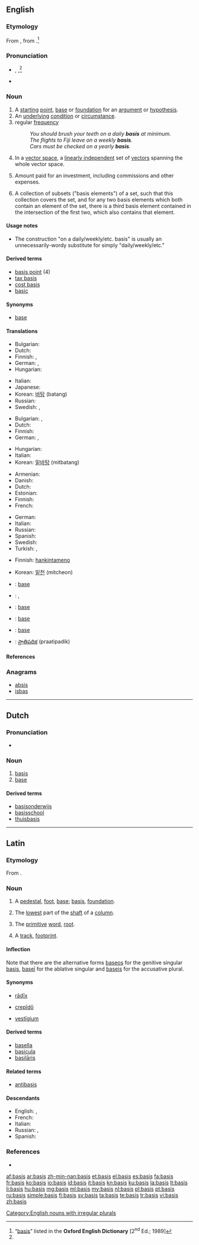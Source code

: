 ==English==

===Etymology===
From {{etyl|la|en}} {{term|basis|lang=la}}, from {{etyl|grc|en}} {{term|βάσις|tr=basis|lang=grc|sc=polytonic}}.<ref name="OED">“[http://dictionary.oed.com/cgi/entry/50018109 basis]” listed in the '''Oxford English Dictionary''' [2<sup>nd</sup> Ed.; 1989]</ref>

===Pronunciation===
* {{a|RP}} {{enPR|bāʹsĭs}}, {{IPA|/ˈbeɪsɪs/}},<ref name="OED"/> {{X-SAMPA|/"beIsIs/}}
* {{audio|en-us-basis.ogg|Audio (US)}}

===Noun===
{{en-noun|bases|pl2=(''rare'') '''[[baseis]]'''}}

# A [[starting]] [[point]], [[base]] or [[foundation]] for an [[argument]] or [[hypothesis]].
# An [[underlying]] [[condition]] or [[circumstance]].
# regular [[frequency]]
#: ''You should brush your teeth on a daily '''basis''' at minimum.''
#: ''The flights to Fiji leave on a weekly '''basis'''.''
#: ''Cars must be checked on a yearly '''basis'''.''
# {{linear algebra}} In a [[vector space]], a [[linearly independent]] set of [[vector]]s spanning the whole vector space.
# {{accounting}} Amount paid for an investment, including commissions and other expenses.
# {{topology}} A collection of subsets ("basis elements") of a set, such that this collection covers the set, and for any two basis elements which both contain an element of the set, there is a third basis element contained in the intersection of the first two, which also contains that element.
#: {{usex|The collection of all possible unions of basis elements of a '''basis''' is said to be the topology generated by that basis.}}

====Usage notes====
* The construction "on a daily/weekly/etc. basis" is usually an unnecessarily-wordy substitute for simply "daily/weekly/etc."

====Derived terms====
* [[basis point]] (4)
* [[tax basis]]
* [[cost basis]]
* [[basic]]

====Synonyms====
* {{sense|starting point for discussion}} [[base]]

====Translations====
{{trans-top|starting point for an argument}}
* Bulgarian: {{t|bg|изходен пункт}}
* Dutch: {{t+|nl|basis|f}}
* Finnish: {{t-|fi|lähtökohta}}, {{t-|fi|perusta}}
* German: {{t+|de|Basis|f}}, {{t+|de|Grundlage|f}}
* Hungarian: {{t|hu|alap}}
{{trans-mid}}
* Italian: {{t+|it|base|f}}
* Japanese: {{t|ja|根拠|tr=こんきょ, konkyo|sc=Jpan}}
* Korean: [[바탕]] (batang)
* Russian: {{t+|ru|основа}}
* Swedish: {{t+|sv|grund|c}}, {{t+|sv|basis|c}}
{{trans-bottom}}

{{trans-top|underlying condition}}
* Bulgarian: {{t+|bg|база}},  {{t+|bg|основа}}
* Dutch: {{t+|nl|basis|f}}
* Finnish: {{t-|fi|perusta}}
* German: {{t+|de|Basis|f}}, {{t+|de|Grundlage|f}}
{{trans-mid}}
* Hungarian: {{t|hu|alap}}
* Italian: {{t+|it|base|f}}
* Korean: [[밑바탕]] (mitbatang)
{{trans-bottom}}

{{trans-top|linearly independent set of vectors}}
* Armenian: {{t|hy|բազիս|tr=bazis}}
* Danish: {{t-|da|basis|c}}
* Dutch: {{t+|nl|basis|f}}
* Estonian: {{t-|et|baas}}
* Finnish: {{t+|fi|kanta}}
* French: {{t+|fr|base|f}}
{{trans-mid}}
* German: {{t+|de|Basis|f}}
* Italian: {{t+|it|base|f}}
* Russian: {{t+|ru|базис}}
* Spanish: {{t+|es|base|f}}
* Swedish: {{t+|sv|bas|c}}
* Turkish: {{t|tr|temel}}, {{t|tr|taban}}
{{trans-bottom}}

{{trans-top|what was paid for an investment}}
* Finnish: [[hankintameno]]
{{trans-mid}}
* Korean: [[밑천]] (mitcheon)
{{trans-bottom}}

{{checktrans-top}}
* {{ttbc|fr}}: [[base]] {{f}}
* {{ttbc|ka}}: {{t|ka|დედაბოძი|tr=dedaboji}}, {{t|ka|ბაზისი|tr=bazisi}}
* {{ttbc|ia}}: [[base]]
{{trans-mid}}
* {{ttbc|pt}}: [[base]]
* {{ttbc|es}}: [[base]]
* {{ttbc|te}}: [[ప్రాతిపదిక]] (praatipadik)
{{trans-bottom}}

====References====
<references/>

===Anagrams===
* [[absis#English|absis]]
* [[isbas#English|isbas]]

[[Category:English nouns with irregular plurals]]

----

==Dutch==

===Pronunciation===
* {{audio|Nl-basis.ogg|audio}}

===Noun===
{{nl-noun|f|basissen|pl2=bases|basisje}}

# [[#English|basis]]
# [[base]]

====Derived terms====
* [[basisonderwijs]]
* [[basisschool]]
* [[thuisbasis]]

----

==Latin==

===Etymology===
From {{etyl|grc|la}} {{term|βάσις||foundation, base|tr=basis|lang=grc|sc=polytonic}}.

===Noun===
{{la-noun|basis|basis|basis|f|third}}

# A [[pedestal]], [[foot]], [[base]]; [[#English|basis]], [[foundation]].
# {{architecture|lang=la}} The [[lowest]] part of the [[shaft]] of a [[column]].
# {{grammar|lang=la}} The [[primitive]] [[word]], [[root]].
# {{context|of cattle|lang=la}} A [[track]], [[footprint]].

====Inflection====
Note that there are the alternative forms [[baseos]] for the genitive singular [[#Latin|basis]], [[basei|baseī]] for the ablative singular and [[baseis]] for the accusative plural.
{{la-decl-3rd-PAR-navis|basis|basis|bas}}

====Synonyms====
* {{sense|basis, foundation}} [[radix#Latin|rādīx]]
* {{sense|pedestal, base}} [[crepido|crepīdō]]
* {{sense|track, footprint}} [[vestigium|vestīgium]]

====Derived terms====
* [[basella]]
* [[basicula]]
* [[basilaris|basilāris]]

====Related terms====
* [[antibasis]]

====Descendants====
* English: {{l|en|base}}, {{l|en|basis}}
* French: {{l|fr|base}}
* Italian: {{l|it|base}}
* Russian: {{l|ru|база|ба́за|g=f|sc=Cyrl|tr=báza}}, {{l|ru|базис|ба́зис|g=m|sc=Cyrl|tr=bázis}}
* Spanish: {{l|es|base}}

===References===
* {{R:L&S}}

[[af:basis]]
[[ar:basis]]
[[zh-min-nan:basis]]
[[et:basis]]
[[el:basis]]
[[es:basis]]
[[fa:basis]]
[[fr:basis]]
[[ko:basis]]
[[io:basis]]
[[id:basis]]
[[it:basis]]
[[kn:basis]]
[[ku:basis]]
[[la:basis]]
[[lt:basis]]
[[li:basis]]
[[hu:basis]]
[[mg:basis]]
[[ml:basis]]
[[my:basis]]
[[nl:basis]]
[[pl:basis]]
[[pt:basis]]
[[ru:basis]]
[[simple:basis]]
[[fi:basis]]
[[sv:basis]]
[[ta:basis]]
[[te:basis]]
[[tr:basis]]
[[vi:basis]]
[[zh:basis]]
